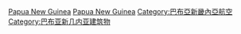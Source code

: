 {{noteTA
|G1=地名
}}
{{Commonscat|Airports in Papua New Guinea}}

[[Category:各国机场|Papua New Guinea]]
[[Category:大洋洲機場|Papua New Guinea]]
[[Category:巴布亞新畿內亞航空|Category:巴布亞新畿內亞航空]]
[[Category:巴布亚新几内亚建筑物|Category:巴布亚新几内亚建筑物]]